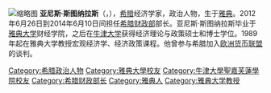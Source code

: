{{更新|time=2015-07-09}}
[[File:Yannis_Stournaras.jpg|缩略图]]
'''亚尼斯·斯图纳拉斯'''（{{lang-el|Γιάννης Στουρνάρας}}，{{bd|1956年|12月10日||}}），[[希腊|希腊]]经济学家，政治人物，生于[[雅典|雅典]]。2012年6月26日到2014年6月10日间担任[[希腊财政部|希腊财政部]]部长。亚尼斯·斯图纳拉斯毕业于[[雅典大学|雅典大学]]财经学院，之后在[[牛津大学|牛津大学]]获得经济理论与政策硕士和博士学位。1989年起在雅典大学教授宏观经济学、经济政策课程。他曾参与希腊加入[[欧洲货币联盟|欧洲货币联盟]]的谈判。
{{希臘小作品}}
{{Authority control}}
{{DEFAULTSORT:Stournaras}}
[[Category:希腊政治人物|Category:希腊政治人物]]
[[Category:雅典大學校友|Category:雅典大學校友]]
[[Category:牛津大學聖嘉芙蓮學院校友|Category:牛津大學聖嘉芙蓮學院校友]]
[[Category:希腊财政部长|Category:希腊财政部长]]
[[Category:雅典人|Category:雅典人]]
[[Category:雅典大学教授|Category:雅典大学教授]]
